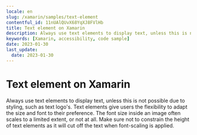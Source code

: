 ```yaml
---
locale: en
slug: /xamarin/samples/text-element
contentful_id: 11nUAlQUvX68YqXJ8FVlHb
title: Text element on Xamarin
description: Always use text elements to display text, unless this is not possible due to styling, such as text logo's.
keywords: [Xamarin, accessibility, code sample]
date: 2023-01-30
last_update:
  date: 2023-01-30
---
```


# Text element on Xamarin

Always use text elements to display text, unless this is not possible due to styling, such as text logo's. Text elements give users the flexibility to adapt the size and font to their preference. The font size inside an image often scales to a limited extent, or not at all. Make sure not to constrain the height of text elements as it will cut off the text when font-scaling is applied.

<CodeSample id="text-element" framework="xamarin" locale="en"/>
